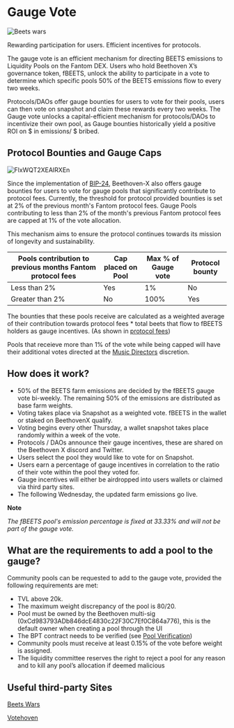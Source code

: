 # Gauge Vote
![Beets wars](https://user-images.githubusercontent.com/109503546/208073153-bded6fbf-e57a-40b1-a367-7355e8955aa1.jpeg)

Rewarding participation for users. Efficient incentives for protocols.

The gauge vote is an efficient mechanism for directing BEETS emissions to Liquidity Pools on the Fantom DEX. Users who hold Beethoven X’s governance token, fBEETS, unlock the ability to participate in a vote to determine which specific pools 50% of the BEETS emissions flow to every two weeks. 

Protocols/DAOs offer gauge bounties for users to vote for their pools, users can then vote on snapshot and claim these rewards every two weeks. The Gauge vote unlocks a capital-efficient mechanism for protocols/DAOs to incentivize their own pool, as Gauge bounties historically yield a positive ROI on $ in emissions/ $ bribed. 

## Protocol Bounties and Gauge Caps
![FlxWQT2XEAIRXEn](https://user-images.githubusercontent.com/109503546/216949877-bf9b25d1-68b2-4dac-821b-014377d62a67.jpeg)

Since the implementation of [BIP-24](https://snapshot.org/#/beets.eth/proposal/0xe1489639baffe5bb8117da677349a67e80197ab6d34d5efb1b49786ca76cf83a), Beethoven-X also offers gauge bounties for users to vote for gauge pools that significantly contribute to protocol fees. Currently, the threshold for protocol provided bounties is set at 2% of the previous month's Fantom protocol fees. Gauge Pools contributing to less than 2% of the month's previous Fantom protocol fees are capped at 1% of the vote allocation.

This mechanism aims to ensure the protocol continues towards its mission of longevity and sustainability.

| Pools contribution to previous months Fantom protocol fees | Cap placed on Pool | Max % of Gauge vote  | Protocol bounty |
| ---------------------------------------------------------- | ------------------ | ---------------------------- | --------        | 
| Less than 2% | Yes | 1% | No | 
| Greater than 2% | No  | 100% | Yes |

The bounties that these pools receive are calculated as a weighted average of their contribution towards protocol fees * total beets that flow to fBEETS holders as gauge incentives. (As shown in [protocol fees](https://docs-beta.beets.fi/ecosystem/protocol-fees))

Pools that receieve more than 1% of the vote while being capped will have their additional votes directed at the [Music Directors](https://docs-beta.beets.fi/dao/music-directors) discretion. 

## How does it work?

* 50% of the BEETS farm emissions are decided by the fBEETS gauge vote bi-weekly. The remaining 50% of the emissions are distributed as base farm weights.
* Voting takes place via Snapshot as a weighted vote. fBEETS in the wallet or staked on BeethovenX qualify.
* Voting begins every other Thursday, a wallet snapshot takes place randomly within a week of the vote.
* Protocols / DAOs announce their gauge incentives, these are shared on the Beethoven X discord and Twitter. 
* Users select the pool they would like to vote for on Snapshot. 
* Users earn a percentage of gauge incentives in correlation to the ratio of their vote within the pool they voted for.
* Gauge incentives will either be airdropped into users wallets or claimed via third party sites.
* The following Wednesday, the updated farm emissions go live. 

**Note**

_The fBEETS pool's emission percentage is fixed at 33.33% and will not be part of the gauge vote._

## What are the requirements to add a pool to the gauge?

Community pools can be requested to add to the gauge vote, provided the following requirements are met:

* TVL above 20k.
* The maximum weight discrepancy of the pool is 80/20.
* Pool must be owned by the Beethoven multi-sig (0xCd983793ADb846dcE4830c22F30C7Ef0C864a776), this is the default owner when creating a pool through the UI
* The BPT contract needs to be verified (see [Pool Verification](https://docs-beta.beets.fi/technicals/pool-verification))
* Community pools must receive at least 0.15% of the vote before weight is assigned.  
* The liquidity committee reserves the right to reject a pool for any reason and to kill any pool’s allocation if deemed malicious

## Useful third-party Sites
[Beets Wars](https://www.beetswars.live/)

[Votehoven](https://votehoven.com/)

